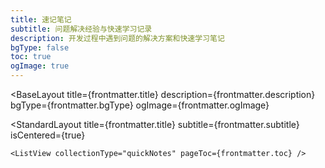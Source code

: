 ```yaml
---
title: 速记笔记
subtitle: 问题解决经验与快速学习记录
description: 开发过程中遇到问题的解决方案和快速学习笔记
bgType: false
toc: true
ogImage: true
---
```



<BaseLayout
  title={frontmatter.title}
  description={frontmatter.description}
  bgType={frontmatter.bgType}
  ogImage={frontmatter.ogImage}
>
  <StandardLayout
    title={frontmatter.title}
    subtitle={frontmatter.subtitle}
    isCentered={true}
  >
    <ListView collectionType="quickNotes" pageToc={frontmatter.toc} />
  </StandardLayout>
</BaseLayout>